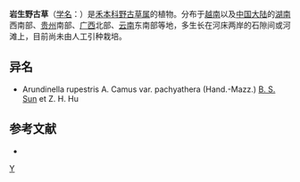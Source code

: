 {{Speciesbox
| genus = Arundinella
| species = rupestris
| authority = A. Camus
}}

'''岩生野古草'''（[[学名|学名]]：{{lang|la|''Arundinella rupestris''}}）是[[禾本科|禾本科]][[野古草属|野古草属]]的植物。分布于[[越南|越南]]以及[[中国大陆|中国大陆]]的[[湖南|湖南]]西南部、[[贵州|贵州]]南部、[[广西|广西]]北部、[[云南|云南]]东南部等地，多生长在河床两岸的石隙间或河滩上，目前尚未由人工引种栽培。

== 异名 ==
* Arundinella rupestris A. Camus var. pachyathera (Hand.-Mazz.) [[孙必兴|B. S. Sun]] et Z. H. Hu

== 参考文献 ==
<div class="references-small">
* {{cite web| url =http://www.bioinfo.cn/db05/KmzwSpecies.php?action=view&id=10121| title =岩生野古草(原变种)| work =《中国高等植物数据库全库》| publisher =中国科学院微生物研究所| author =昆明植物研究所| accessdate =2009-02-24| deadurl =yes| archiveurl =https://web.archive.org/web/20160305060439/http://www.bioinfo.cn/db05/KmzwSpecies.php?action=view&id=10121| archivedate =2016-03-05}}
</div>
{{Taxonbar|from=Q11049619}}

{{DEFAULTSORT:Arundinella rupestris}}
[[Category:野古草属|Y]]